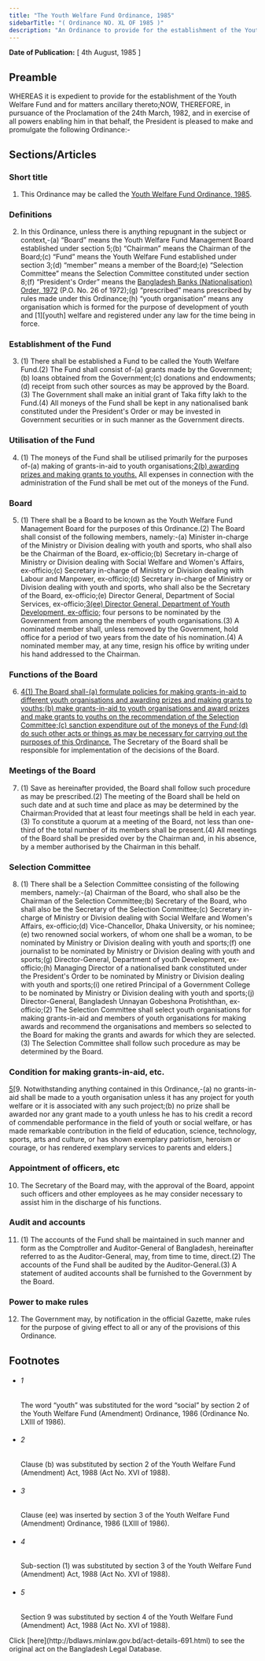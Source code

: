 ```yaml
---
title: "The Youth Welfare Fund Ordinance, 1985"
sidebarTitle: "( Ordinance NO. XL OF 1985 )"
description: "An Ordinance to provide for the establishment of the Youth Welfare Fund."
---
```


**Date of Publication:** [ 4th August, 1985 ]

## Preamble

WHEREAS it is expedient to provide for the establishment of the Youth Welfare Fund and for matters ancillary thereto;NOW, THEREFORE, in pursuance of the Proclamation of the 24th March, 1982, and in exercise of all powers enabling him in that behalf, the President is pleased to make and promulgate the following Ordinance:-

## Sections/Articles

### Short title

1. This Ordinance may be called the [Youth Welfare Fund Ordinance, 1985](/act-691.html "Youth Welfare Fund Ordinance, 1985").

### Definitions

2. In this Ordinance, unless there is anything repugnant in the subject or context,-(a) “Board” means the Youth Welfare Fund Management Board established under section 5;(b) “Chairman” means the Chairman of the Board;(c) “Fund” means the Youth Welfare Fund established under section 3;(d) “member” means a member of the Board;(e) “Selection Committee” means the Selection Committee constituted under section 8;(f) “President's Order” means the [Bangladesh Banks (Nationalisation) Order, 1972](/act-377.html "Bangladesh Banks (Nationalisation) Order, 1972 ") (P.O. No. 26 of 1972);(g) “prescribed” means prescribed by rules made under this Ordinance;(h) “youth organisation” means any organisation which is formed for the purpose of development of youth and [1][youth] welfare and registered under any law for the time being in force.

### Establishment of the Fund

3. (1) There shall be established a Fund to be called the Youth Welfare Fund.(2) The Fund shall consist of-(a) grants made by the Government;(b) loans obtained from the Government;(c) donations and endowments;(d) receipt from such other sources as may be approved by the Board.(3) The Government shall make an initial grant of Taka fifty lakh to the Fund.(4) All moneys of the Fund shall be kept in any nationalised bank constituted under the President's Order or may be invested in Government securities or in such manner as the Government directs.

### Utilisation of the Fund

4. (1) The moneys of the Fund shall be utilised primarily for the purposes of-(a) making of grants-in-aid to youth organisations;[2](1)[(b) awarding prizes and making grants to youths.](2) All expenses in connection with the administration of the Fund shall be met out of the moneys of the Fund.

### Board

5. (1) There shall be a Board to be known as the Youth Welfare Fund Management Board for the purposes of this Ordinance.(2) The Board shall consist of the following members, namely:-(a) Minister in-charge of the Ministry or Division dealing with youth and sports, who shall also be the Chairman of the Board, ex-officio;(b) Secretary in-charge of Ministry or Division dealing with Social Welfare and Women's Affairs, ex-officio;(c) Secretary in-charge of Ministry or Division dealing with Labour and Manpower, ex-officio;(d) Secretary in-charge of Ministry or Division dealing with youth and sports, who shall also be the Secretary of the Board, ex-officio;(e) Director General, Department of Social Services, ex-officio;[3](1)[(ee) Director General, Department of Youth Development, ex-officio;](f) four persons to be nominated by the Government from among the members of youth organisations.(3) A nominated member shall, unless removed by the Government, hold office for a period of two years from the date of his nomination.(4) A nominated member may, at any time, resign his office by writing under his hand addressed to the Chairman.

### Functions of the Board

6. [4](1)[(1) The Board shall-(a) formulate policies for making grants-in-aid to different youth organisations and awarding prizes and making grants to youths;(b) make grants-in-aid to youth organisations and award prizes and make grants to youths on the recommendation of the Selection Committee;(c) sanction expenditure out of the moneys of the Fund;(d) do such other acts or things as may be necessary for carrying out the purposes of this Ordinance.](2) The Secretary of the Board shall be responsible for implementation of the decisions of the Board.

### Meetings of the Board

7. (1) Save as hereinafter provided, the Board shall follow such procedure as may be prescribed.(2) The meeting of the Board shall be held on such date and at such time and place as may be determined by the Chairman:Provided that at least four meetings shall be held in each year.(3) To constitute a quorum at a meeting of the Board, not less than one-third of the total number of its members shall be present.(4) All meetings of the Board shall be presided over by the Chairman and, in his absence, by a member authorised by the Chairman in this behalf.

### Selection Committee

8. (1) There shall be a Selection Committee consisting of the following members, namely:-(a) Chairman of the Board, who shall also be the Chairman of the Selection Committee;(b) Secretary of the Board, who shall also be the Secretary of the Selection Committee;(c) Secretary in-charge of Ministry or Division dealing with Social Welfare and Women's Affairs, ex-officio;(d) Vice-Chancellor, Dhaka University, or his nominee;(e) two renowned social workers, of whom one shall be a woman, to be nominated by Ministry or Division dealing with youth and sports;(f) one journalist to be nominated by Ministry or Division dealing with youth and sports;(g) Director-General, Department of youth Development, ex-officio;(h) Managing Director of a nationalised bank constituted under the President's Order to be nominated by Ministry or Division dealing with youth and sports;(i) one retired Principal of a Government College to be nominated by Ministry or Division dealing with youth and sports;(j) Director-General, Bangladesh Unnayan Gobeshona Protishthan, ex-officio;(2) The Selection Committee shall select youth organisations for making grants-in-aid and members of youth organisations for making awards and recommend the organisations and members so selected to the Board for making the grants and awards for which they are selected.(3) The Selection Committee shall follow such procedure as may be determined by the Board.

### Condition for making grants-in-aid, etc.

[5](1)[9. Notwithstanding anything contained in this Ordinance,-(a) no grants-in-aid shall be made to a youth organisation unless it has any project for youth welfare or it is associated with any such project;(b) no prize shall be awarded nor any grant made to a youth unless he has to his credit a record of commendable performance in the field of youth or social welfare, or has made remarkable contribution in the field of education, science, technology, sports, arts and culture, or has shown exemplary patriotism, heroism or courage, or has rendered exemplary services to parents and elders.]

### Appointment of officers, etc

10. The Secretary of the Board may, with the approval of the Board, appoint such officers and other employees as he may consider necessary to assist him in the discharge of his functions.

### Audit and accounts

11. (1) The accounts of the Fund shall be maintained in such manner and form as the Comptroller and Auditor-General of Bangladesh, hereinafter referred to as the Auditor-General, may, from time to time, direct.(2) The accounts of the Fund shall be audited by the Auditor-General.(3) A statement of audited accounts shall be furnished to the Government by the Board.

### Power to make rules

12. The Government may, by notification in the official Gazette, make rules for the purpose of giving effect to all or any of the provisions of this Ordinance.

## Footnotes

- ###### 1

  The word “youth” was substituted for the word “social” by section 2 of the Youth Welfare Fund (Amendment) Ordinance, 1986 (Ordinance No. LXIII of 1986).

- ###### 2

  Clause (b) was substituted by section 2 of the Youth Welfare Fund (Amendment) Act, 1988 (Act No. XVI of 1988).

- ###### 3

  Clause (ee) was inserted by section 3 of the Youth Welfare Fund (Amendment) Ordinance, 1986 (LXIII of 1986).

- ###### 4

  Sub-section (1) was substituted by section 3 of the Youth Welfare Fund (Amendment) Act, 1988 (Act No. XVI of 1988).

- ###### 5

  Section 9 was substituted by section 4 of the Youth Welfare Fund (Amendment) Act, 1988 (Act No. XVI of 1988).

<Note>
  Click [here](http://bdlaws.minlaw.gov.bd/act-details-691.html) to see the original act on the Bangladesh Legal Database.
</Note>
